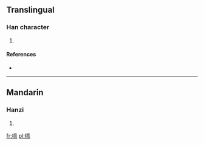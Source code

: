==Translingual==

===Han character===
{{Han char|rn=75|rad=木|as=12|sn=16|four=5091<sub>7</sub>|canj=木卜戈廿 (DYIT)}}

# {{defn|Han|sort=木12}}

====References====
* {{Han ref|kx=0552.090|dkj=15505|dj=0941.010|hdz=21295.050|uh=6A40|ud=27200|bh=E5DF|bd=58847}}

----

==Mandarin==

===Hanzi===
{{cmn-hanzi|pin=[[chūn]] ([[chun1]]), [[xī]] ([[xi1]])|wg=ch'un<sup>1</sup>, hsi<sup>1</sup>}}

# {{defn|lang=cmn|sort=木12}}

[[fr:橀]]
[[pl:橀]]